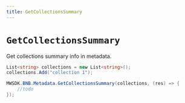 ```yaml
---
title: GetCollectionsSummary
---
```


# `GetCollectionsSummary`

Get collections summary info in metadata.

```csharp
List<string> collections = new List<string>();
collections.Add("collection 1");

MWSDK.BNB.Metadata.GetCollectionsSummary(collections, (res) => {
    //todo
});
```